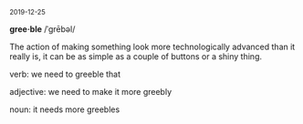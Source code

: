 <small>2019-12-25</small>

**gree·ble**
/ˈgrēbəl/

The action of making something look more technologically advanced than it really is, it can be as simple as a couple of buttons or a shiny thing.

verb: we need to greeble that

adjective: we need to make it more greebly

noun: it needs more greebles